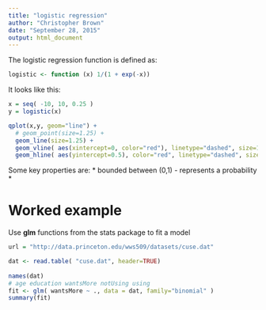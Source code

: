 ---
title: "logistic regression"
author: "Christopher Brown"
date: "September 28, 2015"
output: html_document
---

The logistic regression function is defined as:

```{r}
logistic <- function (x) 1/(1 + exp(-x))
```

It looks like this:

```{r}

x = seq( -10, 10, 0.25 )
y = logistic(x)

qplot(x,y, geom="line") + 
  # geom_point(size=1.25) + 
  geom_line(size=1.25) +
  geom_vline( aes(xintercept=0, color="red"), linetype="dashed", size=1.25 ) + 
  geom_hline( aes(yintercept=0.5), color="red", linetype="dashed", size=1.25 )
```

Some key properties are: 
* bounded between (0,1) - represents a probability
* 


# Worked example

Use **glm** functions from the stats package to fit a model


```{r}

url = "http://data.princeton.edu/wws509/datasets/cuse.dat"

dat <- read.table( "cuse.dat", header=TRUE)
 
names(dat)
# age education wantsMore notUsing using
fit <- glm( wantsMore ~ ., data = dat, family="binomial" )
summary(fit)

```



